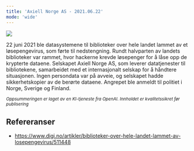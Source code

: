 ```yaml
---
title: 'Axiell Norge AS - 2021.06.22'
mode: 'wide'
---
```


<Frame>
<img src="/images/axiell.png" />
</Frame>

22 juni 2021 ble datasystemene til biblioteker over hele landet lammet av et løsepengevirus, som førte til nedstengning. Rundt halvparten av landets biblioteker var rammet, hvor hackerne krevde løsepenger for å låse opp de krypterte dataene. Selskapet Axiell Norge AS, som leverer datatjenester til bibliotekene, samarbeidet med et internasjonalt selskap for å håndtere situasjonen. Ingen persondata var på avveie, og selskapet hadde sikkerhetskopier av de berørte dataene. Angrepet ble anmeldt til politiet i Norge, Sverige og Finland.

<sup><i>Oppsummeringen er laget av en KI-tjeneste fra OpenAI. Innholdet er kvalitetssikret før publisering</i></sup>

## Refereranser
- https://www.digi.no/artikler/biblioteker-over-hele-landet-lammet-av-losepengevirus/511448
